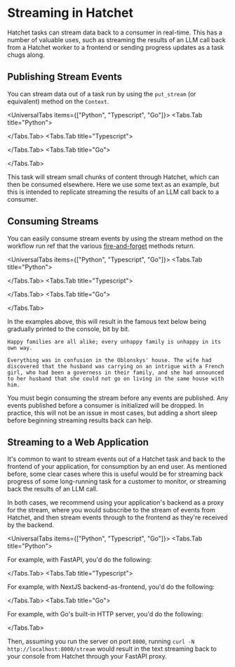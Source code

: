 
# Streaming in Hatchet

Hatchet tasks can stream data back to a consumer in real-time. This has a number of valuable uses, such as streaming the results of an LLM call back from a Hatchet worker to a frontend or sending progress updates as a task chugs along.

## Publishing Stream Events

You can stream data out of a task run by using the `put_stream` (or equivalent) method on the `Context`.

<UniversalTabs items={["Python", "Typescript", "Go"]}>
  <Tabs.Tab title="Python">
<Snippet src={snippets.python.streaming.worker.streaming} />

</Tabs.Tab>
<Tabs.Tab title="Typescript">

<Snippet src={snippets.typescript.streaming.workflow.streaming} />

</Tabs.Tab>
<Tabs.Tab title="Go">

<Snippet src={snippets.go.streaming.shared.task.streaming} />

</Tabs.Tab>

</UniversalTabs>

This task will stream small chunks of content through Hatchet, which can then be consumed elsewhere. Here we use some text as an example, but this is intended to replicate streaming the results of an LLM call back to a consumer.

## Consuming Streams

You can easily consume stream events by using the stream method on the workflow run ref that the various [fire-and-forget](./run-no-wait.mdx) methods return.

<UniversalTabs items={["Python", "Typescript", "Go"]}>
  <Tabs.Tab title="Python">
<Snippet src={snippets.python.streaming.worker.streaming} />

</Tabs.Tab>
<Tabs.Tab title="Typescript">

<Snippet src={snippets.typescript.streaming.workflow.streaming} />

</Tabs.Tab>
<Tabs.Tab title="Go">

<Snippet src={snippets.go.streaming.consumer.main.consume} />

</Tabs.Tab>

</UniversalTabs>

In the examples above, this will result in the famous text below being gradually printed to the console, bit by bit.

```
Happy families are all alike; every unhappy family is unhappy in its own way.

Everything was in confusion in the Oblonskys' house. The wife had discovered that the husband was carrying on an intrigue with a French girl, who had been a governess in their family, and she had announced to her husband that she could not go on living in the same house with him.
```

<Callout type="warning" emoji="❗️">
  You must begin consuming the stream before any events are published. Any
  events published before a consumer is initialized will be dropped. In
  practice, this will not be an issue in most cases, but adding a short sleep
  before beginning streaming results back can help.
</Callout>

## Streaming to a Web Application

It's common to want to stream events out of a Hatchet task and back to the frontend of your application, for consumption by an end user. As mentioned before, some clear cases where this is useful would be for streaming back progress of some long-running task for a customer to monitor, or streaming back the results of an LLM call.

In both cases, we recommend using your application's backend as a proxy for the stream, where you would subscribe to the stream of events from Hatchet, and then stream events through to the frontend as they're received by the backend.

<UniversalTabs items={["Python", "Typescript", "Go"]}>
  <Tabs.Tab title="Python">

For example, with FastAPI, you'd do the following:

<Snippet src={snippets.python.streaming.fastapi_proxy.fast_api_proxy} />

</Tabs.Tab>
<Tabs.Tab title="Typescript">

For example, with NextJS backend-as-frontend, you'd do the following:

<Snippet src={snippets.typescript.streaming.nextjs_proxy.next_js_proxy} />

</Tabs.Tab>
<Tabs.Tab title="Go">

For example, with Go's built-in HTTP server, you'd do the following:

<Snippet src={snippets.go.streaming.server.main.server} />

</Tabs.Tab>

</UniversalTabs>

Then, assuming you run the server on port `8000`, running `curl -N http://localhost:8000/stream` would result in the text streaming back to your console from Hatchet through your FastAPI proxy.
